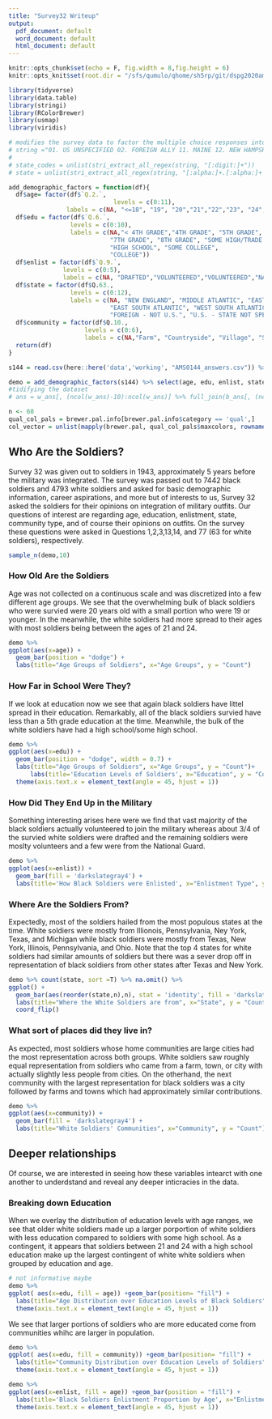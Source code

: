 ```yaml
---
title: "Survey32 Writeup"
output:
  pdf_document: default
  word_document: default
  html_document: default
---
```


```r
knitr::opts_chunk$set(echo = F, fig.width = 8,fig.height = 6)
knitr::opts_knit$set(root.dir = "/sfs/qumulo/qhome/sh5rp/git/dspg2020amsoldier")
```

```r
library(tidyverse)
library(data.table)
library(stringi)
library(RColorBrewer)
library(usmap)
library(viridis)
```

```r
# modifies the survey data to factor the multiple choice responses into interpretable variables
# string ="01. US UNSPECIFIED 02. FOREIGN ALLY 11. MAINE 12. NEW HAMPSHIRE 13. VERMONT 14. MASSACHUSETTS 15. RHODE ISLAND 16. CONNECTICUT 21. NEW YORK 22. NEW JERSEY 23. PENNSYLVANIA 31. OHIO 32. INDIANA 33. ILLINOIS 34. MICHIGAN 35. WISCONSIN 41. MINNESOTA 42. IOWA 43. MISSOURI 44. NORTH DAKOTA 45. SOUTH DAKOTA 46. NEBRASKA 47. KANSAS 51. DELAWARE 52. MARYLAND 53. DC. 54. VIRGINIA 55. WEST VIRGINIA 56. NORTH CAROLINA 57. SOUTH CAROLINA 58. GEORGIA 59. FLORIDA 61. KENTUCKY 62. TENNESSEE 63. ALABAMA 64. MISSISSIPPI 71. ARKANSAS 72. LOUISIANA 73. OKLAHOMA 74. TEXAS 81. MONTANA 82. IDAHO 83. WYOMING 84. COLORADO 85. NEW MEXICO 86. ARIZONA 87. UTAH 88. NEVADA 91. WASHINGTON 92. OREGON 93. CALIFORNIA 00. NA"
# 
# state_codes = unlist(stri_extract_all_regex(string, "[:digit:]+"))
# state = unlist(stri_extract_all_regex(string, "[:alpha:]+.[:alpha:]+|NA|DC"))

add_demographic_factors = function(df){
  df$age= factor(df$`Q.2.`,
                             levels = c(0:11),
                labels = c(NA, "<=18", "19", "20","21","22","23", "24", "25", "26-29","30-34","35+"))
  df$edu = factor(df$`Q.6.`,
                 levels = c(0:10),
                 labels = c(NA,"< 4TH GRADE","4TH GRADE", "5TH GRADE", "6TH GRADE",
                            "7TH GRADE", "8TH GRADE", "SOME HIGH/TRADE SCHOOL",
                            "HIGH SCHOOL", "SOME COLLEGE",
                            "COLLEGE"))
  df$enlist = factor(df$`Q.9.`,
               levels = c(0:5),
               labels = c(NA, "DRAFTED","VOLUNTEERED","VOLUNTEERED","NATIONAL GUARD", "RESERVES"))
  df$state = factor(df$Q.63.,
                 levels = c(0:12),
                 labels = c(NA, "NEW ENGLAND", "MIDDLE ATLANTIC", "EAST NORTH ATLANTIC", "WEST NORTH ATLANTIC", "SOUTH ATLANTIC",
                            "EAST SOUTH ATLANTIC", "WEST SOUTH ATLANTIC", "MOUNTAIN", 'PACIFIC', "FOREIGN - U.S. POSSESSIONS",
                            "FOREIGN - NOT U.S.", "U.S. - STATE NOT SPECIFIED"))
  df$community = factor(df$Q.10.,
                     levels = c(0:6),
                     labels = c(NA,"Farm", "Countryside", "Village", "Small City" ,"City", "Large City"))
  return(df)
}
```

```r
s144 = read.csv(here::here('data','working', "AMS0144_answers.csv")) %>% as.data.frame()

demo = add_demographic_factors(s144) %>% select(age, edu, enlist, state, community)
#tidifying the dataset
# ans = w_ans[, (ncol(w_ans)-10):ncol(w_ans)] %>% full_join(b_ans[, (ncol(b_ans)-10):ncol(b_ans)])

n <- 60
qual_col_pals = brewer.pal.info[brewer.pal.info$category == 'qual',]
col_vector = unlist(mapply(brewer.pal, qual_col_pals$maxcolors, rownames(qual_col_pals)))
```


## Who Are the Soldiers?

Survey 32 was given out to soldiers in 1943, approximately 5 years before the military was integrated. The survey was passed out to 7442 black soldiers and 4793 white soldiers and asked for basic demographic information, career aspirations, and more but of interests to us, Survey 32 asked the soldiers for their opinions on integration of military outfits. Our questions of interest are regarding age, education, enlistment, state, community type, and of course their opinions on outfits. On the survey these questions were asked in Questions 1,2,3,13,14, and 77 (63 for white soldiers), respectively. 

```r
sample_n(demo,10)
```

### How Old Are the Soldiers
Age was not collected on a continuous scale and was discretized into a few different age groups. We see that the overwhelming bulk of black soldiers who were survied were 20 years old with a small portion who were 19 or younger. In the meanwhile, the white soldiers had more spread to their ages with most soldiers being between the ages of 21 and 24. 

```r
demo %>% 
ggplot(aes(x=age)) +
  geom_bar(position = "dodge") +
  labs(title="Age Groups of Soldiers", x="Age Groups", y = "Count")
```


### How Far in School Were They?
If we look at education now we see that again black soldiers have littel spread in their education. Remarkably, all of the black soldiers survied have less than a 5th grade education at the time. Meanwhile, the bulk of the white soldiers have had a high school/some high school. 

```r
demo %>% 
ggplot(aes(x=edu)) +
  geom_bar(position = "dodge", width = 0.7) +
  labs(title="Age Groups of Soldiers", x="Age Groups", y = "Count")+
      labs(title='Education Levels of Soldiers', x="Education", y = "Count")+
  theme(axis.text.x = element_text(angle = 45, hjust = 1))

```


### How Did They End Up in the  Military
Something interesting arises here were we find that vast majority of the black soldiers actually volunteered to join the military whereas about 3/4 of the survied white soldiers were drafted and the remaining soldiers were moslty volunteers and a few were from the National Guard.
```r
demo %>%
ggplot(aes(x=enlist)) +
  geom_bar(fill = 'darkslategray4') +
  labs(title='How Black Soldiers were Enlisted', x="Enlistment Type", y = "Count") 

```


### Where Are the Soldiers From?

Expectedly, most of the soldiers hailed from the most populous states at the time. White soldiers were mostly from Illionois, Pennsylvania, Ney York, Texas, and Michigan while black soldiers were mostly from Texas, New York, Illinois, Pennsylvania, and Ohio. Note that the top 4 states for white soldiers had similar amounts of soldiers but there was a sever drop off in representation of black soldiers from other states after Texas and New York.  

```r
demo %>% count(state, sort =T) %>% na.omit() %>%
ggplot() +
  geom_bar(aes(reorder(state,n),n), stat = 'identity', fill = 'darkslategray4')+
  labs(title="Where the White Soldiers are from", x="State", y = "Count") +
  coord_flip()
```

### What sort of places did they live in?
 
As expected, most soldiers whose home communities are large cities had the most representation across both groups. White soldiers saw roughly equal representation from soldiers who came from a farm, town, or city with actually slightly less people from cities. On the otherhand, the next community with the largest representation for black soldiers was a city followed by farms and towns which had approximately similar contributions. 

```r
demo %>%
ggplot(aes(x=community)) +
  geom_bar(fill = 'darkslategray4') +
  labs(title="White Soldiers' Communities", x="Community", y = "Count") 
```

## Deeper relationships 

Of course, we are interested in seeing how these variables intearct with one another to underdstand and reveal any deeper inticracies in the data. 

### Breaking down Education
When we overlay the distribution of education levels with age ranges, we see that older white soldiers made up a larger porportion of white soldiers with less education compared to soldiers with some high school. As a contingent, it appears that soldiers between 21 and 24 with a high school education make up the largest contingent of white white soldiers when grouped by education and age. 

```r
# not informative maybe
demo %>%
ggplot( aes(x=edu, fill = age)) +geom_bar(position= "fill") +
  labs(title="Age Distribution over Education Levels of Black Soldiers", x="Education Level", y = "Proportion")+
  theme(axis.text.x = element_text(angle = 45, hjust = 1))

```
We see that larger portions of soldiers who are more educated come from communities whihc are larger in population.

```r
demo %>%
ggplot( aes(x=edu, fill = community)) +geom_bar(position= "fill") +
  labs(title="Community Distribution over Education Levels of Soldiers", x="Education Level", y = "Proportion")+
  theme(axis.text.x = element_text(angle = 45, hjust = 1))
```

```r


demo %>%
ggplot(aes(x=enlist, fill = age)) +geom_bar(position = "fill") +
  labs(title='Black Soldiers Enlistment Proportion by Age', x="Enlistment", y = "Proportion")+
  theme(axis.text.x = element_text(angle = 45, hjust = 1))
```